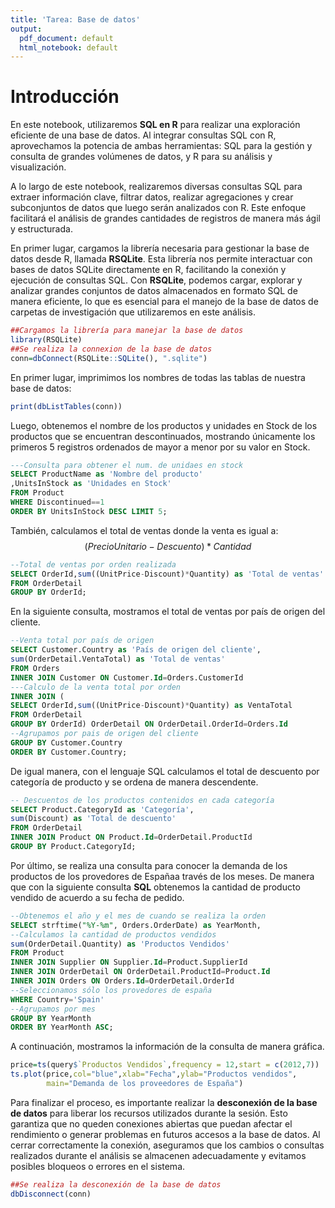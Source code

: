 ```yaml
---
title: 'Tarea: Base de datos'
output:
  pdf_document: default
  html_notebook: default
---
```


# Introducción

En este notebook, utilizaremos **SQL en R** para realizar una exploración eficiente de una base de datos. Al integrar consultas SQL con R, aprovechamos la potencia de ambas herramientas: SQL para la gestión y consulta de grandes volúmenes de datos, y R para su análisis y visualización. 

A lo largo de este notebook, realizaremos diversas consultas SQL para extraer información clave, filtrar datos, realizar agregaciones y crear subconjuntos de datos que luego serán analizados con R. Este enfoque facilitará el análisis de grandes cantidades de registros de manera más ágil y estructurada.

En primer lugar, cargamos la librería necesaria para gestionar la base de datos desde R, llamada **RSQLite**. Esta librería nos permite interactuar con bases de datos SQLite directamente en R, facilitando la conexión y ejecución de consultas SQL. Con **RSQLite**, podemos cargar, explorar y analizar grandes conjuntos de datos almacenados en formato SQL de manera eficiente, lo que es esencial para el manejo de la base de datos de carpetas de investigación que utilizaremos en este análisis.

```r
##Cargamos la librería para manejar la base de datos 
library(RSQLite)
##Se realiza la connexion de la base de datos 
conn=dbConnect(RSQLite::SQLite(), ".sqlite")
```

En primer lugar, imprimimos los nombres de todas las tablas de nuestra base de datos:
```r
print(dbListTables(conn))
```


Luego, obtenemos el nombre de los productos y unidades en Stock de los productos que se encuentran descontinuados, mostrando únicamente los primeros 5 registros ordenados de mayor a menor por su valor en Stock.

```sql
---Consulta para obtener el num. de unidaes en stock
SELECT ProductName as 'Nombre del producto'
,UnitsInStock as 'Unidades en Stock'
FROM Product
WHERE Discontinued==1
ORDER BY UnitsInStock DESC LIMIT 5;
```

También, calculamos el total de ventas donde la venta es igual a: $$(PrecioUnitario-Descuento)*Cantidad$$

```sql
--Total de ventas por orden realizada
SELECT OrderId,sum((UnitPrice-Discount)*Quantity) as 'Total de ventas'
FROM OrderDetail
GROUP BY OrderId;
```



En la siguiente consulta, mostramos el total de ventas por país de origen del cliente.

```sql
--Venta total por país de origen
SELECT Customer.Country as 'País de origen del cliente',
sum(OrderDetail.VentaTotal) as 'Total de ventas'
FROM Orders
INNER JOIN Customer ON Customer.Id=Orders.CustomerId
---Calculo de la venta total por orden
INNER JOIN (
SELECT OrderId,sum((UnitPrice-Discount)*Quantity) as VentaTotal
FROM OrderDetail
GROUP BY OrderId) OrderDetail ON OrderDetail.OrderId=Orders.Id
--Agrupamos por pais de origen del cliente
GROUP BY Customer.Country 
ORDER BY Customer.Country;
```


De igual manera, con el lenguaje SQL calculamos el total de descuento por categoría de producto y se ordena de manera descendente.

```sql
-- Descuentos de los productos contenidos en cada categoría
SELECT Product.CategoryId as 'Categoría',
sum(Discount) as 'Total de descuento'
FROM OrderDetail
INNER JOIN Product ON Product.Id=OrderDetail.ProductId
GROUP BY Product.CategoryId;
```



Por último, se realiza una consulta para conocer la demanda de los productos de los provedores de Españaa través de los meses. De manera que con la siguiente consulta **SQL** obtenemos la cantidad de producto vendido de acuerdo a su fecha de pedido.

```sql
--Obtenemos el año y el mes de cuando se realiza la orden
SELECT strftime("%Y-%m", Orders.OrderDate) as YearMonth,
--Calculamos la cantidad de productos vendidos
sum(OrderDetail.Quantity) as 'Productos Vendidos'
FROM Product
INNER JOIN Supplier ON Supplier.Id=Product.SupplierId
INNER JOIN OrderDetail ON OrderDetail.ProductId=Product.Id
INNER JOIN Orders ON Orders.Id=OrderDetail.OrderId
--Seleccionamos sólo los provedores de españa
WHERE Country='Spain'
--Agrupamos por mes
GROUP BY YearMonth
ORDER BY YearMonth ASC;
```

A continuación, mostramos la información de la consulta de manera gráfica.

```r
price=ts(query$`Productos Vendidos`,frequency = 12,start = c(2012,7))
ts.plot(price,col="blue",xlab="Fecha",ylab="Productos vendidos",
        main="Demanda de los proveedores de España")
```


Para finalizar el proceso, es importante realizar la **desconexión de la base de datos** para liberar los recursos utilizados durante la sesión. Esto garantiza que no queden conexiones abiertas que puedan afectar el rendimiento o generar problemas en futuros accesos a la base de datos. Al cerrar correctamente la conexión, aseguramos que los cambios o consultas realizados durante el análisis se almacenen adecuadamente y evitamos posibles bloqueos o errores en el sistema.

```r
##Se realiza la desconexión de la base de datos
dbDisconnect(conn)
```

